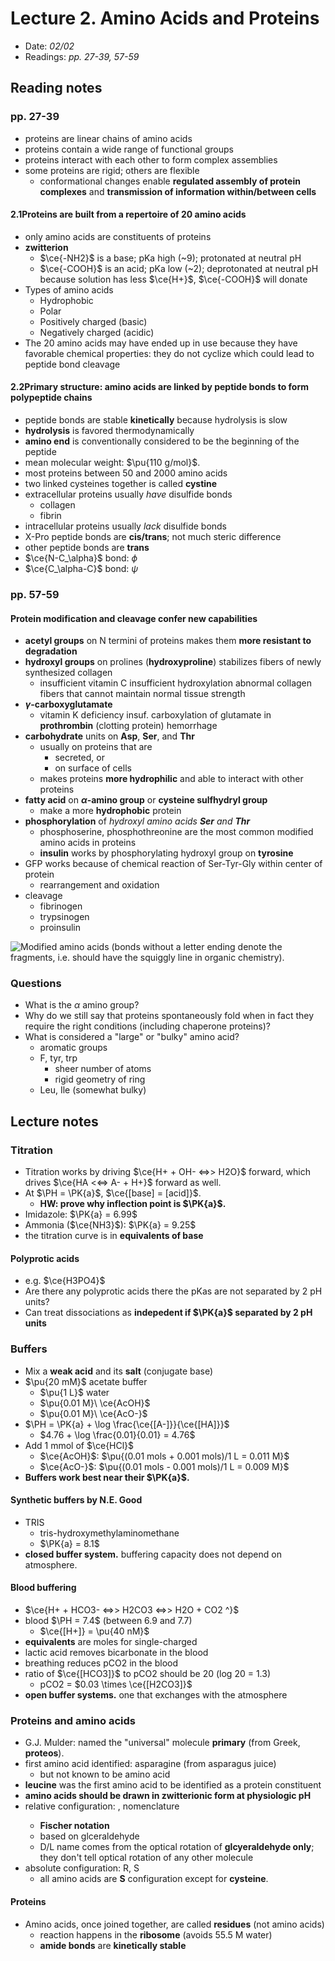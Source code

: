# Lecture 2. Amino Acids and Proteins

- Date: _02/02_
- Readings: _pp. 27-39, 57-59_

## Reading notes

### pp. 27-39

- proteins are linear chains of amino acids
- proteins contain a wide range of functional groups
- proteins interact with each other to form complex assemblies
- some proteins are rigid; others are flexible
    - conformational changes enable **regulated assembly of protein complexes** and **transmission of information within/between cells**

#### 2.1<SPACE />Proteins are built from a repertoire of 20 amino acids
- only <L /> amino acids are constituents of proteins
- **zwitterion**
    - $\ce{-NH2}$ is a base; pKa high (~9); protonated at neutral pH
    - $\ce{-COOH}$ is an acid; pKa low (~2); deprotonated at neutral pH because solution has less $\ce{H+}$, $\ce{-COOH}$ will donate
- Types of amino acids
    - Hydrophobic
    - Polar
    - Positively charged (basic)
    - Negatively charged (acidic)
- The 20 amino acids may have ended up in use because they have favorable chemical properties: they do not cyclize which could lead to peptide bond cleavage

#### 2.2<SPACE />Primary structure: amino acids are linked by peptide bonds to form polypeptide chains
- peptide bonds are stable **kinetically** because hydrolysis is slow
- **hydrolysis** is favored thermodynamically
- **amino end** is conventionally considered to be the beginning of the peptide
- mean molecular weight: $\pu{110 g/mol}$.
- most proteins between 50 and 2000 amino acids
- two linked cysteines together is called **cystine**
- extracellular proteins usually _have_ disulfide bonds
    - collagen
    - fibrin
- intracellular proteins usually _lack_ disulfide bonds
- X-Pro peptide bonds are **cis/trans**; not much steric difference
- other peptide bonds are **trans**
- $\ce{N-C_\alpha}$ bond: $\phi$
- $\ce{C_\alpha-C}$ bond: $\psi$

### pp. 57-59

#### Protein modification and cleavage confer new capabilities

- **acetyl groups** on N termini of proteins makes them **more resistant to degradation**
- **hydroxyl groups** on prolines (**hydroxyproline**) stabilizes fibers of newly synthesized collagen
    - insufficient vitamin C <RA /> insufficient hydroxylation <RA /> abnormal collagen fibers that cannot maintain normal tissue strength
- **$\gamma$-carboxyglutamate**
    - vitamin K deficiency <RA /> insuf. carboxylation of glutamate in **prothrombin** (clotting protein) <RA /> hemorrhage
- **carbohydrate** units on **Asp**, **Ser**, and **Thr**
    - usually on proteins that are
        - secreted, or
        - on surface of cells
    - makes proteins **more hydrophilic** and able to interact with other proteins
- **fatty acid** on **$\alpha$-amino group** or **cysteine sulfhydryl group**
    - make a more **hydrophobic** protein
- **phosphorylation** of _hydroxyl amino acids **Ser** and **Thr**_
    - phosphoserine, phosphothreonine are the most common modified amino acids in proteins
    - **insulin** works by phosphorylating hydroxyl group on  **tyrosine**
- GFP works because of chemical reaction of Ser-Tyr-Gly within center of protein
    - rearrangement and oxidation
- cleavage
    - fibrinogen
    - trypsinogen
    - proinsulin

![Modified amino acids (bonds without a letter ending denote the fragments, i.e. should have the squiggly line in organic chemistry).](./modifications.png)

### Questions
- What is the $\alpha$ amino group?
- Why do we still say that proteins spontaneously fold when in fact they require the right conditions (including chaperone proteins)?
- What is considered a "large" or "bulky" amino acid?
    - aromatic groups
    - F, tyr, trp
        - sheer number of atoms
        - rigid geometry of ring
    - Leu, Ile (somewhat bulky)

## Lecture notes

### Titration
- Titration works by driving $\ce{H+ + OH- <=>> H2O}$ forward, which drives $\ce{HA <<=> A- + H+}$ forward as well.
- At $\PH = \PK{a}$, $\ce{[base] = [acid]}$.
    - **HW: prove why inflection point is $\PK{a}$.**
- Imidazole: $\PK{a} = 6.99$
- Ammonia ($\ce{NH3}$): $\PK{a} = 9.25$
- the titration curve is in **equivalents of base** <T tag="search" />

#### Polyprotic acids
- e.g. $\ce{H3PO4}$
- Are there any polyprotic acids there the pKas are not separated by 2 pH units?
- Can treat dissociations as **indepedent if $\PK{a}$ separated by 2 pH units**

### Buffers
- Mix a **weak acid** and its **salt** (conjugate base)
- $\pu{20 mM}$ acetate buffer
    - $\pu{1 L}$ water
    - $\pu{0.01 M}\ \ce{AcOH}$
    - $\pu{0.01 M}\ \ce{AcO-}$
- $\PH = \PK{a} + \log \frac{\ce{[A-]}}{\ce{[HA]}}$
    - $4.76 + \log \frac{0.01}{0.01} = 4.76$
- Add 1 mmol of $\ce{HCl}$
    - $\ce{AcOH}$: $\pu{(0.01 mols + 0.001 mols)/1 L = 0.011 M}$
    - $\ce{AcO-}$: $\pu{(0.01 mols - 0.001 mols)/1 L = 0.009 M}$
-  **Buffers work best near their $\PK{a}$.** <T tag="test" />

#### Synthetic buffers by N.E. Good
- TRIS
    - tris-hydroxymethylaminomethane
    - $\PK{a} = 8.1$
- **closed buffer system.** buffering capacity does not depend on atmosphere.

#### Blood buffering
- $\ce{H+ + HCO3- <=>> H2CO3 <=>> H2O + CO2 ^}$
- blood $\PH = 7.4$ (between 6.9 and 7.7)
    - $\ce{[H+]} = \pu{40 nM}$
- **equivalents** are moles for single-charged <T tag="lookup" />
- lactic acid <RA /> removes bicarbonate in the blood
- breathing <RA /> reduces pCO2 in the blood
- ratio of $\ce{[HCO3]}$ to pCO2 should be 20 (log 20 = 1.3)
    - pCO2 = $0.03 \times \ce{[H2CO3]}$
- **open buffer systems.** one that exchanges with the atmosphere

### Proteins and amino acids
- G.J. Mulder: named the "universal" molecule **primary** (from Greek, **proteos**).
- first amino acid identified: asparagine (from asparagus juice)
    - but not known to be amino acid
- **leucine** was the first amino acid to be identified as a protein constituent
- **amino acids should be drawn in zwitterionic form at physiologic pH** <T tag="test" />
- relative configuration: <D />, <L /> nomenclature
    - **Fischer notation**
    - based on glceraldehyde
    - D/L name comes from the optical rotation of **glcyeraldehyde only**; they don't tell optical rotation of any other molecule
- absolute configuration: R, S
    - all amino acids are **S** configuration except for **cysteine**.

#### Proteins
- Amino acids, once joined together, are called **residues** (not amino acids)
    - reaction happens in the **ribosome** (avoids 55.5 M water)
    - **amide bonds** are **kinetically stable**